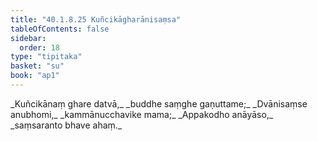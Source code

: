 ```yaml
---
title: "40.1.8.25 Kuñcikāgharānisaṃsa"
tableOfContents: false
sidebar:
  order: 18
type: "tipitaka"
basket: "su"
book: "ap1"
---
```



<DynamicBreadcrumb />

<Division number="155" book="ap1">

<Paragraph number="4452" type="verses" book="ap1">
_Kuñcikānaṃ ghare datvā,_  
_buddhe saṃghe gaṇuttame;_  
_Dvānisaṃse anubhomi,_  
_kammānucchavike mama;_  
_Appakodho anāyāso,_  
_saṃsaranto bhave ahaṃ._
</Paragraph>
</Division>